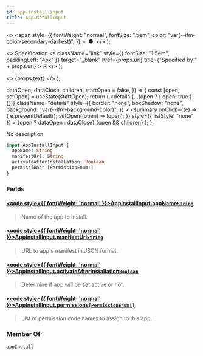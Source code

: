 ```yaml
---
id: app-install-input
title: AppInstallInput
---
```


  <>
    <span
      style={{
        fontWeight: "normal",
        fontSize: ".5em",
        color: "var(--ifm-color-secondary-darkest)",
      }}
    >
      &nbsp;●&nbsp;
    </span>
  </>
);

  <>
    Specification
    <a
      className="link"
      style={{ fontSize: "1.5em", paddingLeft: "4px" }}
      target="\_blank"
      href={props.url}
      title={"Specified by " + props.url}
    >
      ⎘
    </a>
  </>
);

  <>
    <span className={props.class}>{props.text}</span>
  </>
);


  dataOpen,
  dataClose,
  children,
  startOpen = false,
}) => {
  const [open, setOpen] = useState(startOpen);
  return (
    <details
      {...(open ? { open: true } : {})}
      className="details"
      style={{
        border: "none",
        boxShadow: "none",
        background: "var(--ifm-background-color)",
      }}
    >
      <summary
        onClick={(e) => {
          e.preventDefault();
          setOpen((open) => !open);
        }}
        style={{ listStyle: "none" }}
      >
        {open ? dataOpen : dataClose}
      </summary>
      {open && children}
    </details>
  );
};

No description

```graphql
input AppInstallInput {
  appName: String
  manifestUrl: String
  activateAfterInstallation: Boolean
  permissions: [PermissionEnum!]
}
```

### Fields

#### [<code style={{ fontWeight: 'normal' }}>AppInstallInput.<b>appName</b></code>](#)<Bullet />[`String`](../../../api-reference/miscellaneous/scalars/string) <Badge class="badge badge--secondary" text="scalar"/> <Badge class="badge badge--secondary" text="miscellaneous"/>

> Name of the app to install.

#### [<code style={{ fontWeight: 'normal' }}>AppInstallInput.<b>manifestUrl</b></code>](#)<Bullet />[`String`](../../../api-reference/miscellaneous/scalars/string) <Badge class="badge badge--secondary" text="scalar"/> <Badge class="badge badge--secondary" text="miscellaneous"/>

> URL to app's manifest in JSON format.

#### [<code style={{ fontWeight: 'normal' }}>AppInstallInput.<b>activateAfterInstallation</b></code>](#)<Bullet />[`Boolean`](../../../api-reference/miscellaneous/scalars/boolean) <Badge class="badge badge--secondary" text="scalar"/> <Badge class="badge badge--secondary" text="miscellaneous"/>

> Determine if app will be set active or not.

#### [<code style={{ fontWeight: 'normal' }}>AppInstallInput.<b>permissions</b></code>](#)<Bullet />[`[PermissionEnum!]`](../../../api-reference/users/enums/permission-enum) <Badge class="badge badge--secondary" text="list"/> <Badge class="badge badge--secondary" text="enum"/> <Badge class="badge badge--secondary" text="users"/>

> List of permission code names to assign to this app.

### Member Of

[`appInstall`](../../../api-reference/apps/mutations/app-install) <Badge class="badge badge--secondary" text="mutation"/>
